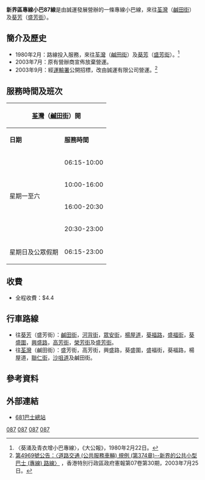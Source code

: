 {{公共汽車路線資訊
|路線名稱= 新界區專線小巴87線
|外文名稱=
|外文語言=
|代表圖像=NTMinibus87 CY5640.jpg
|圖像尺寸=
|經營者=誠運有限公司
|路線用車=[[豐田Coaster|豐田Coaster]]
|起點站= [[荃灣|荃灣]]（[[鹹田街|鹹田街]]）
|途經地點= [[葵盛西邨|葵盛西邨]]，[[葵盛泳池|葵盛泳池]]，[[南葵涌分科診所|南葵涌分科診所]]
|去程途經地點=
|回程途經地點=
|終點站=[[葵芳|葵芳]]（[[盛芳街|盛芳街]]）
|路線性質=
|全程行駛里程=
|單程行駛里程=
|全程行車時間=
|單程行車時間=
|服務時間=
|起點站服務時間=0615-2240
|終點站服務時間=0610-2300
|班次頻率=5-10分鐘一班
|全程收費= $4.4
|分段收費站點=
|去程分段收費站點=
|回程分段收費站點=
|服務時間以外替代路線= [[九龍巴士34線|九龍巴士34線]] 
|主要競爭交通=[[九龍巴士34線|九龍巴士34線]]
|備註=
|走線圖=NTMinibus87 RtMap.png
}}

'''新界區專線小巴87線'''是由誠運發展營辦的一條專線小巴線，來往[[荃灣|荃灣]]（[[鹹田街|鹹田街]]）及[[葵芳|葵芳]]（[[盛芳街|盛芳街]]）。

==簡介及歷史==
*1980年2月：路線投入服務，來往[[荃灣|荃灣]]（[[鹹田街|鹹田街]]）及[[葵芳|葵芳]]（[[盛芳街|盛芳街]]）。<ref>〈葵涌及青衣增小巴專線〉，《大公報》，1980年2月22日。</ref>
*2003年7月：原有營辦商宣佈放棄營運。
*2003年9月：經[[運輸署|運輸署]]公開招標，改由誠運有限公司營運。<ref>[http://www.gld.gov.hk/egazette/pdf/20030730/cgn200307304969.pdf 第4969號公告：〈道路交通 (公共服務車輛) 規例 (第374章)--新界的公共小型巴士 (專線) 路線〉] {{Wayback|url=http://www.gld.gov.hk/egazette/pdf/20030730/cgn200307304969.pdf |date=20200922230213 }}，香港特別行政區政府憲報第07卷第30期，2003年7月25日。</ref>

==服務時間及班次==
{|class="wikitable" style="text-align: center"
!colspan=3|[[荃灣|荃灣]]（[[鹹田街|鹹田街]]）開!!colspan=3|[[葵芳|葵芳]]（[[盛芳街|盛芳街]]）開
|-
!'''日期'''!!'''服務時間'''!!'''班次（分鐘）'''!!'''日期'''!!'''服務時間'''!!'''班次（分鐘）'''
|-
| rowspan=4|星期一至六||06:15-10:00 || 8-9|| rowspan=4|星期一至六||06:15-10:00 || 8-9
|-
| 10:00-16:00 ||10|| 10:00-16:00 || 10
|-
| 16:00-20:30 || 8-9|| 16:00-20:00 || 8-9
|-
| 20:30-23:00 || 10 || 20:00-23:00 || 10
|-
| 星期日及公眾假期||06:15-23:00 || 10 || 星期日及公眾假期||06:15-23:00 || 10
|}

==收費==
*全程收費：$4.4
{{fare-remarks|6|fcs=Y}}
==行車路線==
*往[[葵芳|葵芳]]（盛芳街）：[[鹹田街|鹹田街]]，[[河背街|河背街]]，[[眾安街|眾安街]]，[[楊屋道|楊屋道]]，[[葵福路|葵福路]]，[[盛福街|盛福街]]，[[葵盛圍|葵盛圍]]，[[興盛路|興盛路]]，[[高芳街|高芳街]]，[[榮芳街|榮芳街]]及[[盛芳街|盛芳街]]。
*往[[荃灣|荃灣]]（鹹田街）：盛芳街，高芳街，興盛路，葵盛圍，盛福街，葵福路，楊屋道，[[聯仁街|聯仁街]]，[[沙咀道|沙咀道]]及鹹田街。

==參考資料==
{{reflist}}

==外部連結==
*[http://www.681busterminal.com/version2/index.php?fi=a201&id=334 681巴士總站] {{Wayback|url=http://www.681busterminal.com/version2/index.php?fi=a201&id=334 |date=20190821063959 }}
{{捷成車行}}
{{荃灣區小巴路線列表}}
{{葵青區小巴路線列表}}

[[Category:新界區小巴路線|087]]
[[Category:荃灣區小巴路線|087]]
[[Category:葵青區小巴路線|087]]
[[Category:捷成車行|087]]